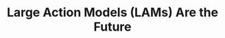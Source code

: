 ---
title: "Large Action Models (LAMs) Are the Future"
description: "Large Action Models (LAMs) Are the Future "
---